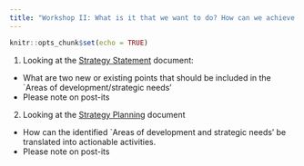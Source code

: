 ```yaml
---
title: "Workshop II: What is it that we want to do? How can we achieve it?"
---
```


```r
knitr::opts_chunk$set(echo = TRUE)
```

1. Looking at the [Strategy Statement](https://liveuclac.sharepoint.com/:b:/s/PoliticalScienceDepartmentalResearchCommittee/EZswjHySyP5Bgkq9qmxZln0BLMzgL-K6d4Kto0CdprwRLw?e=odwUNC) document:
  * What are two new or existing points that should be included in the `Areas of development/strategic needs'
  * Please note on post-its

2. Looking at the [Strategy Planning](https://liveuclac.sharepoint.com/:b:/s/PoliticalScienceDepartmentalResearchCommittee/ESK7CbXnf1NAmBHOIL9qN2QBk4Y6PYgwSHQqCI48CWWKkA?e=gf9CTq) document
  * How can the identified `Areas of development and strategic needs' be translated into actionable activities. 
  * Please note on post-its
